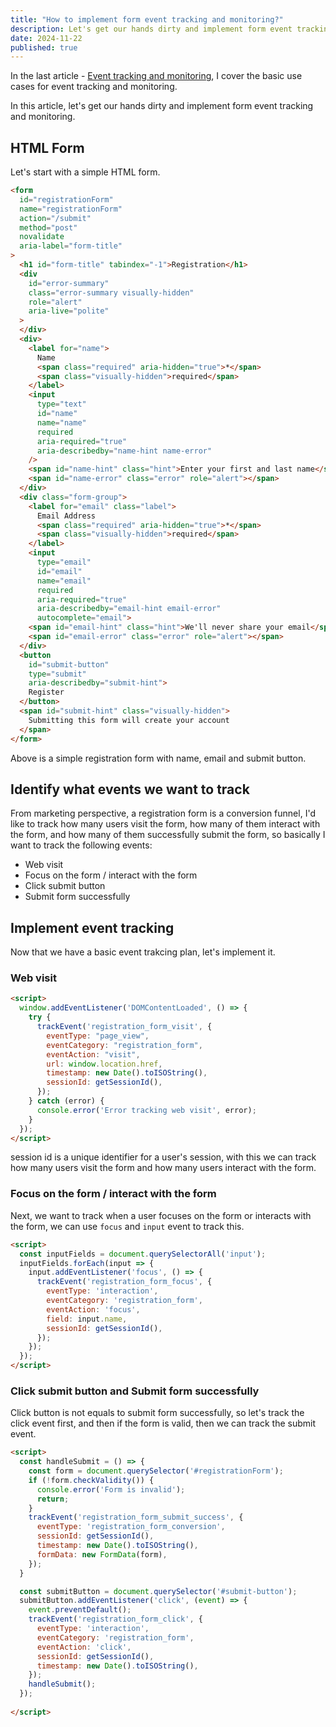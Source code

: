 ```yaml
---
title: "How to implement form event tracking and monitoring?"
description: Let's get our hands dirty and implement form event tracking and monitoring
date: 2024-11-22
published: true
---
```


In the last article - [Event tracking and monitoring](/blog/event-tracking-and-monitoring), I cover the basic use cases for event tracking and monitoring.

In this article, let's get our hands dirty and implement form event tracking and monitoring.

## HTML Form

Let's start with a simple HTML form.

```html
<form
  id="registrationForm"
  name="registrationForm"
  action="/submit"
  method="post"
  novalidate
  aria-label="form-title"
>
  <h1 id="form-title" tabindex="-1">Registration</h1>
  <div
    id="error-summary"
    class="error-summary visually-hidden"
    role="alert"
    aria-live="polite"
  >
  </div>
  <div>
    <label for="name">
      Name
      <span class="required" aria-hidden="true">*</span>
      <span class="visually-hidden">required</span>
    </label>
    <input
      type="text"
      id="name"
      name="name"
      required
      aria-required="true"
      aria-describedby="name-hint name-error"
    />
    <span id="name-hint" class="hint">Enter your first and last name</span>
    <span id="name-error" class="error" role="alert"></span>
  </div>
  <div class="form-group">
    <label for="email" class="label">
      Email Address
      <span class="required" aria-hidden="true">*</span>
      <span class="visually-hidden">required</span>
    </label>
    <input 
      type="email" 
      id="email" 
      name="email" 
      required
      aria-required="true"
      aria-describedby="email-hint email-error"
      autocomplete="email">
    <span id="email-hint" class="hint">We'll never share your email</span>
    <span id="email-error" class="error" role="alert"></span>
  </div>
  <button
    id="submit-button"
    type="submit"
    aria-describedby="submit-hint">
    Register
  </button>
  <span id="submit-hint" class="visually-hidden">
    Submitting this form will create your account
  </span>
</form>
```

Above is a simple registration form with name, email and submit button.


## Identify what events we want to track

From marketing perspective, a registration form is a conversion funnel, I'd like to track how many users visit the form, how many of them interact with the form, and how many of them successfully submit the form, so basically I want to track the following events:

- Web visit
- Focus on the form / interact with the form
- Click submit button
- Submit form successfully

## Implement event tracking

Now that we have a basic event trakcing plan, let's implement it.

### Web visit

```html
<script>
  window.addEventListener('DOMContentLoaded', () => {
    try {
      trackEvent('registration_form_visit', {
        eventType: "page_view",
        eventCategory: "registration_form",
        eventAction: "visit",
        url: window.location.href,
        timestamp: new Date().toISOString(),
        sessionId: getSessionId(),
      });
    } catch (error) {
      console.error('Error tracking web visit', error);
    }
  });
</script>
```

session id is a unique identifier for a user's session, with this we can track how many users visit the form and how many users interact with the form.

### Focus on the form / interact with the form

Next, we want to track when a user focuses on the form or interacts with the form, we can use `focus` and `input` event to track this.

```html
<script>
  const inputFields = document.querySelectorAll('input');
  inputFields.forEach(input => {
    input.addEventListener('focus', () => {
      trackEvent('registration_form_focus', {
        eventType: 'interaction',
        eventCategory: 'registration_form',
        eventAction: 'focus',
        field: input.name,
        sessionId: getSessionId(),
      });
    });
  });
</script>
```

### Click submit button and Submit form successfully

Click button is not equals to submit form successfully, so let's track the click event first, and then if the form is valid, then we can track the submit event.

```html
<script>
  const handleSubmit = () => {
    const form = document.querySelector('#registrationForm');
    if (!form.checkValidity()) {
      console.error('Form is invalid');
      return;
    }
    trackEvent('registration_form_submit_success', {
      eventType: 'registration_form_conversion',
      sessionId: getSessionId(),
      timestamp: new Date().toISOString(),
      formData: new FormData(form),
    });
  }

  const submitButton = document.querySelector('#submit-button');
  submitButton.addEventListener('click', (event) => {
    event.preventDefault();
    trackEvent('registration_form_click', {
      eventType: 'interaction',
      eventCategory: 'registration_form',
      eventAction: 'click',
      sessionId: getSessionId(),
      timestamp: new Date().toISOString(),
    });
    handleSubmit();
  });
  
</script>
```

